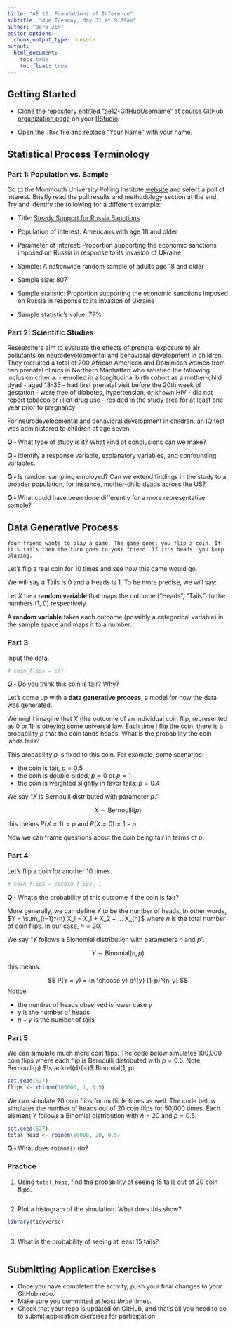 ```yaml
---
title: "AE 12: Foundations of Inference"
subtitle: "due Tuesday, May 31 at 9:29am"
author: "Bora Jin"
editor_options:
  chunk_output_type: console
output: 
  html_document: 
    toc: true
    toc_float: true
---
```


## Getting Started 

- Clone the repository entitled "ae12-GitHubUsername" at [course GitHub organization page](https://github.com/sta199-summer22) on your [RStudio](https://vm-manage.oit.duke.edu/containers).

- Open the `.Rmd` file and replace "Your Name" with your name. 

## Statistical Process Terminology

### Part 1: Population vs. Sample  

Go to the Monmouth University Polling Institute [website](https://www.monmouth.edu/polling-institute/reports/) and select a poll of interest. Briefly read the poll results and methodology section at the end. Try and identify the following for a different example: 

- Title: [Steady Support for Russia Sanctions](https://www.monmouth.edu/polling-institute/reports/monmouthpoll_us_051622/)

- Population of interest: Americans with age 18 and older 

- Parameter of interest: Proportion supporting the economic sanctions imposed on Russia in response to its invasion of Ukraine

- Sample: A nationwide random sample of adults age 18 and older

- Sample size: 807

- Sample statistic: Proportion supporting the economic sanctions imposed on Russia in response to its invasion of Ukraine

- Sample statistic’s value: 77%

### Part 2: Scientific Studies 

Researchers aim to evaluate the effects of prenatal exposure to air pollutants on neurodevelopmental and behavioral development in children. They recruited a total of 700 African American and Dominican women from two prenatal clinics in Northern Manhattan who satisfied the following inclusion criteria: 
- enrolled in a longitudinal birth cohort as a mother-child dyad
- aged 18-35
- had first prenatal visit before the 20th week of gestation 
- were free of diabetes, hypertension, or known HIV
- did not report tobacco or illicit drug use 
- resided in the study area for at least one year prior to pregnancy 

For neurodevelopmental and behavioral development in children, an IQ test was administered to children at age seven. 

**Q - ** What type of study is it? What kind of conclusions can we make?

**Q - ** Identify a response variable, explanatory variables, and confounding variables. 

**Q - ** Is random sampling employed? Can we extend findings in the study to a broader population, for instance, mother-child dyads across the US?

**Q - ** What could have been done differently for a more representative sample? 

## Data Generative Process 

```
Your friend wants to play a game. The game goes: you flip a coin. If it's tails then the turn goes to your friend. If it's heads, you keep playing. 
```

Let's flip a real coin for 10 times and see how this game would go.

We will say a Tails is 0 and a Heads is 1. To be more precise, we will say: 

Let $X$ be a **random variable** that maps the outcome ("Heads", "Tails") to the numbers (1, 0) respectively.

A **random variable** takes each outcome (possibly a categorical variable) in the sample space and maps it to a number.

### Part 3

Input the data.

```r
# coin_flips = c()
```

**Q - **Do you think this coin is fair? Why?

Let's come up with a **data generative process**, a model for how the data was generated.

We might imagine that $X$ (the outcome of an individual coin flip, represented as 0 or 1) is obeying some universal law. Each time I flip the coin, there is a probability $p$ that the coin lands heads. What is the probability the coin lands tails? 

This probability $p$ is fixed to this coin. For example, some scenarios:

- the coin is fair, $p = 0.5$
- the coin is double-sided, $p = 0$ or $p = 1$
- the coin is weighted slightly in favor tails: $p = 0.4$

We say "$X$ is Bernoulli distributed with parameter $p$."

$$
X \sim \text{Bernoulli}(p)
$$

this means $P(X = 1) = p$ and $P(X = 0) = 1-p$.

Now we can frame questions about the coin being fair in terms of $p$.

### Part 4

Let's flip a coin for another 10 times. 

```r
# coin_flips = c(coin_flips, )
```

**Q - **What's the probability of this outcome if the coin is fair?

More generally, we can define $Y$ to be the number of heads. In other words, $Y = \sum_{i=1}^{n} X_i = X_1 + X_2 + ... X_{n}$ where $n$ is the total number of coin flips. In our case, $n=20$. 

We say "$Y$ follows a Bionomial distribution with parameters $n$ and $p$". 

$$
Y \sim \text{Binomial}(n, p)
$$

this means:

$$
P(Y = y) = {n \choose y} p^{y} (1-p)^{n-y}
$$
Notice:

- the number of heads observed is lower case $y$
- $y$ is the number of heads
- $n-y$ is the number of tails 

### Part 5

We can simulate much more coin flips. The code below simulates 100,000 coin flips where each flip is Bernoulli distributed with $p = 0.5$. Note, Bernoulli(p) $\stackrel{d}{=}$ Binomial(1, p).

```r
set.seed(527)
flips <- rbinom(100000, 1, 0.5)
```

We can simulate 20 coin flips for multiple times as well. The code below simulates the number of heads out of 20 coin flips for 50,000 times. Each element $Y$ follows a Binomial distribution with $n = 20$ and $p = 0.5$. 

```r
set.seed(527)
total_head <- rbinom(50000, 20, 0.5)
```

**Q - ** What does `rbinom()` do? 

### Practice 

(1) Using `total_head`, find the probability of seeing 15 tails out of 20 coin flips. 

```r
```

(2) Plot a histogram of the simulation. What does this show? 

```r
library(tidyverse)
```

```r
```

(3) What is the probability of seeing at least 15 tails? 

```r
```

## Submitting Application Exercises

- Once you have completed the activity, push your final changes to your GitHub repo. 
- Make sure you committed at least *three* times. 
- Check that your repo is updated on GitHub, and that’s all you need to do to submit application exercises for participation.

